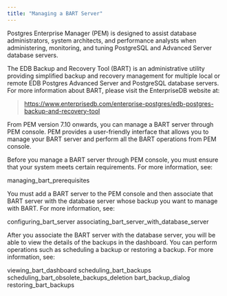 ```yaml
---
title: "Managing a BART Server"
---
```


<div id="toc_pem_bart_management" class="registered_link"></div>




Postgres Enterprise Manager (PEM) is designed to assist database administrators, system architects, and performance analysts when administering, monitoring, and tuning PostgreSQL and Advanced Server database servers.

The EDB Backup and Recovery Tool (BART) is an administrative utility providing simplified backup and recovery management for multiple local or remote EDB Postgres Advanced Server and PostgreSQL database servers. For more information about BART, please visit the EnterpriseDB website at:

> <https://www.enterprisedb.com/enterprise-postgres/edb-postgres-backup-and-recovery-tool>

From PEM version 7.10 onwards, you can manage a BART server through PEM console. PEM provides a user-friendly interface that allows you to manage your BART server and perform all the BART operations from PEM console.

Before you manage a BART server through PEM console, you must ensure that your system meets certain requirements. For more information, see:

<div class="toctree">

managing\_bart\_prerequisites

</div>

You must add a BART server to the PEM console and then associate that BART server with the database server whose backup you want to manage with BART. For more information, see:

<div class="toctree">

configuring\_bart\_server associating\_bart\_server\_with\_database\_server

</div>

After you associate the BART server with the database server, you will be able to view the details of the backups in the dashboard. You can perform operations such as scheduling a backup or restoring a backup. For more information, see:

<div class="toctree">

viewing\_bart\_dashboard scheduling\_bart\_backups scheduling\_bart\_obsolete\_backups\_deletion bart\_backup\_dialog restoring\_bart\_backups

</div>
